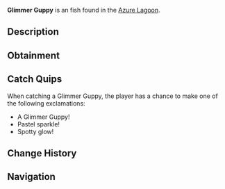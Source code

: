{{FishInfobox
|image          = Glimmer Guppy.png
|rarity         = Unusual
|sea            = Second Sea
|location       = [[Azure Lagoon]]
|sublocation    = 
|sources        = Fishing Rod
|radar_location = 
|prog_speed     = -30
|xp             = 90
|weather        = Foggy
|time           = Day
|season         = Winter
|bait           = Flakes
|base_weight    = 96
|base_value     = 195
|weight_range   = 60
|base_chance    = 80
|base_resil     = 34
}}
'''Glimmer Guppy''' is an {{Rarity|Unusual}} fish found in the [[Azure Lagoon]].

== Description ==
{{Description|A dark pastel purple fish with pink fins and yellow spots, shimmering faintly.|Bestiary Entry}}

== Obtainment ==
{{Description|It glints where the mist cloaks the lagoon.|Bestiary Hint}}
{{Fish Availability|
Azure Lagoon
|top_rods      = 
Free Spirit Rod\252348.97\13832.3;
Trident Rod\249379.01\24759.28;
Leviathan's Fang Rod\247430\23755.45;
Azure Of Lagoon\209926.57\12762.73;
Egg Rod\175006.04\17411.24;
Fischer's Rod\135565.81\14228.28;
Plastic Rod\130304.19\14139.8;
Candy Cane Rod\115202.88\12116.89;
Nocturnal Rod\68543.26\66531.16;
Great Dreamer Rod\165655.78\16595.78;
No-Life Rod\168554.78\15963.41;
Verdant Shear Rod\167983.35\16489.08;
Blazebringer Rod\165128.62\15853.79;
Seraphic Rod\149338.19\14826.85;
Ethereal Prism Rod\148742.84\14231.23;
Challenger's Rod\141005.31\13276.94;
Rod Of The Forgotten Fang\137707.38\13592.21;
Depthseeker Rod\134835.07\13255.71;
Rod Of The Exalted One\132735.68\12875.22;
Avalanche Rod\125894.71\12391.38;
Volcanic Rod\125779.05\12094.35;
Zeus Rod\125027.55\12022.09;
Rod Of The Depths\124965.19\11787.3;
Steady Rod\107871.58\10732.16
|recommended   = Free Spirit Rod
}}

== Catch Quips ==
When catching a Glimmer Guppy, the player has a chance to make one of the following exclamations:
* A Glimmer Guppy!
* Pastel sparkle!
* Spotty glow!

== Change History ==
{{Change History|{{subst:Current Version}}}}

== Navigation ==
{{Fish Navbox|Azure Lagoon}}